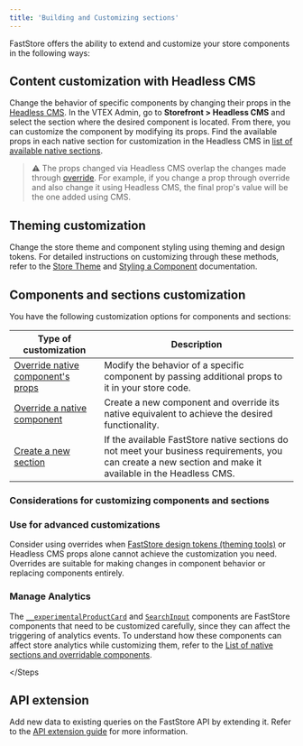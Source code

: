 ```yaml
---
title: 'Building and Customizing sections'
---
```


FastStore offers the ability to extend and customize your store components in the following ways:

## Content customization with Headless CMS
 
Change the behavior of specific components by changing their props in the [Headless CMS](https://developers.vtex.com/docs/guides/faststore/headless-cms-overview).
In the VTEX Admin, go to **Storefront > Headless CMS** and select the section where the desired component is located.
From there, you can customize the component by modifying its props. Find the available props in each native section for customization in the Headless CMS in [list of available native sections](https://developers.vtex.com/docs/guides/faststore/building-sections-list-of-native-sections).

  > ⚠️ The props changed via Headless CMS overlap the changes made through [override](/docs/building-sections/overriding-components-and-props#override-native-components-props). For example, if you change a prop through override and also change it using Headless CMS, the final prop's value will be the one added using CMS.
 
## Theming customization
 
Change the store theme and component styling using theming and design tokens. For detailed instructions on customizing through these methods, refer to the [Store Theme](https://developers.vtex.com/docs/guides/faststore/themes-overview) and [Styling a Component](https://developers.vtex.com/docs/guides/faststore/using-themes-components) documentation.
 
## Components and sections customization

You have the following customization options for components and sections:

| Type of customization | Description |
| --------------------- | ----------- |
| [Override native component's props](https://developers.vtex.com/docs/guides/faststore/overrides-component-props) | Modify the behavior of a specific component by passing additional props to it in your store code. |
| [Override a native component](https://developers.vtex.com/docs/guides/faststore/overrides-native-component) | Create a new component and override its native equivalent to achieve the desired functionality.|
| [Create a new section](https://developers.vtex.com/docs/guides/faststore/building-sections-creating-a-new-section) | If the available FastStore native sections do not meet your business requirements, you can create a new section and make it available in the Headless CMS.

### Considerations for customizing components and sections

<Steps>

### Use for advanced customizations

Consider using overrides when [FastStore design tokens (theming tools)](https://developers.vtex.com/docs/guides/faststore/using-themes-overview#what-is-theming) or Headless CMS props alone cannot achieve the customization you need.
Overrides are suitable for making changes in component behavior or replacing components entirely.

### Manage Analytics

The [`__experimentalProductCard`](https://developers.vtex.com/docs/guides/faststore/molecules-product-card) and [`SearchInput`](https://developers.vtex.com/docs/guides/faststore/organisms-search-input) components are FastStore components that need to be customized carefully, since they can affect the triggering of analytics events.
To understand how these components can affect store analytics while customizing them, refer to the [List of native sections and overridable components](https://developers.vtex.com/docs/guides/faststore/building-sections-list-of-native-sections).


</Steps

## API extension

Add new data to existing queries on the FastStore API by extending it. Refer to the [API extension guide](https://developers.vtex.com/docs/guides/faststore/api-extensions-overview) for more information.
